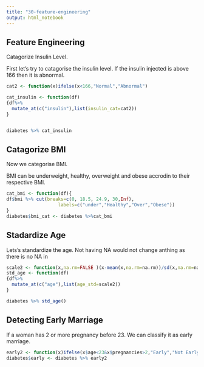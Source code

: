 ```yaml
---
title: "30-feature-engineering"
output: html_notebook
---
```

## Feature Engineering

Catagorize Insulin Level.

First let's try to catagorise the insulin level. If the insulin injected is above 166 then it is abnormal.

```r
cat2 <- function(x)ifelse(x<166,"Normal","Abnormal")

cat_insulin <- function(df)
{df%>% 
  mutate_at(c("insulin"),list(insulin_cat=cat2)) 
}


diabetes %>% cat_insulin
```
## Catagorize BMI
Now we categorise BMI.

BMI can be underweight, healthy, overweight and obese accrodin to their respective BMI.




```r

cat_bmi <- function(df){
df$bmi %>% cut(breaks=c(0, 18.5, 24.9, 30,Inf), 
                   labels=c("under","Healthy","Over","Obese"))
}
diabetes$bmi_cat <- diabetes %>%cat_bmi
```
## Stadardize Age
Lets's standardize the age. Not having NA would not change anthing as there is no NA in 

```r
scale2 <- function(x,na.rm=FALSE )(x-mean(x,na.rm=na.rm))/sd(x,na.rm=na.rm)
std_age <- function(df)
{df%>% 
  mutate_at(c("age"),list(age_std=scale2)) 
}

diabetes %>% std_age()


```

## Detecting Early Marriage

If a woman has 2 or more pregnancy before 23. We can classify it as early marriage.


```r

early2 <- function(x)ifelse(x$age<23&x$pregnancies>2,"Early","Not Early")
diabetes$early <- diabetes %>% early2

```

